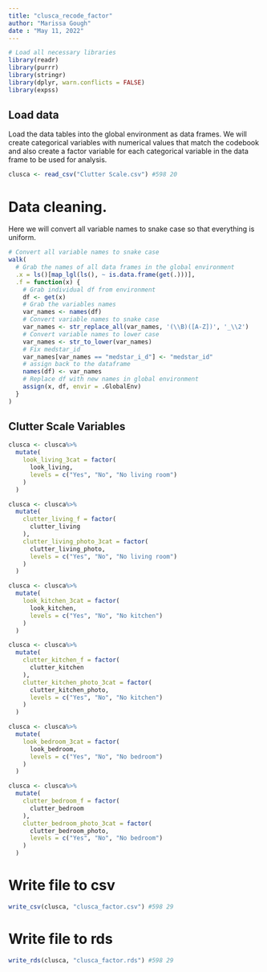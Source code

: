 ```yaml
---
title: "clusca_recode_factor"
author: "Marissa Gough"
date : "May 11, 2022"
---
```



```r
# Load all necessary libraries
library(readr)
library(purrr)
library(stringr)
library(dplyr, warn.conflicts = FALSE)
library(expss)
```


## Load data

Load the data tables into the global environment as data frames. We will create categorical variables with numerical values that match the codebook and also create a factor variable for each categorical variable in the data frame to be used for analysis.

```r
clusca <- read_csv("Clutter Scale.csv") #598 20
```

# Data cleaning.

Here we will convert all variable names to snake case so that everything is uniform.

```r
# Convert all variable names to snake case
walk(
  # Grab the names of all data frames in the global environment
  .x = ls()[map_lgl(ls(), ~ is.data.frame(get(.)))],
  .f = function(x) {
    # Grab individual df from environment
    df <- get(x)
    # Grab the variables names
    var_names <- names(df)
    # Convert variable names to snake case
    var_names <- str_replace_all(var_names, '(\\B)([A-Z])', '_\\2')
    # Convert variable names to lower case
    var_names <- str_to_lower(var_names)
    # Fix medstar_id
    var_names[var_names == "medstar_i_d"] <- "medstar_id"
    # assign back to the dataframe
    names(df) <- var_names
    # Replace df with new names in global environment
    assign(x, df, envir = .GlobalEnv)
  }
)
```


## Clutter Scale Variables

```r
clusca <- clusca%>%
  mutate(
    look_living_3cat = factor(
      look_living,
      levels = c("Yes", "No", "No living room")
    )
  )
```

```r
clusca <- clusca%>%
  mutate(
    clutter_living_f = factor(
      clutter_living
    ),
    clutter_living_photo_3cat = factor(
      clutter_living_photo,
      levels = c("Yes", "No", "No living room")
    )
  )
```

```r
clusca <- clusca%>%
  mutate(
    look_kitchen_3cat = factor(
      look_kitchen,
      levels = c("Yes", "No", "No kitchen")
    )
  )
```

```r
clusca <- clusca%>%
  mutate(
    clutter_kitchen_f = factor(
      clutter_kitchen
    ),
    clutter_kitchen_photo_3cat = factor(
      clutter_kitchen_photo,
      levels = c("Yes", "No", "No kitchen")
    )
  )
```

```r
clusca <- clusca%>%
  mutate(
    look_bedroom_3cat = factor(
      look_bedroom,
      levels = c("Yes", "No", "No bedroom")
    )
  )
```

```r
clusca <- clusca%>%
  mutate(
    clutter_bedroom_f = factor(
      clutter_bedroom
    ),
    clutter_bedroom_photo_3cat = factor(
      clutter_bedroom_photo,
      levels = c("Yes", "No", "No bedroom")
    )
  )
```

# Write file to csv

```r
write_csv(clusca, "clusca_factor.csv") #598 29
```

# Write file to rds

```r
write_rds(clusca, "clusca_factor.rds") #598 29
```

